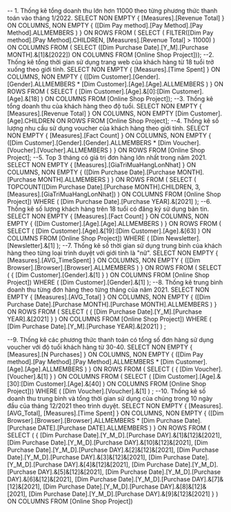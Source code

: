﻿ --	1. Thống kê tổng doanh thu lớn hơn 11000 theo từng phương thức thanh toán vào tháng 1/2022.
 SELECT NON EMPTY { [Measures].[Revenue Total] } ON COLUMNS, 
		NON EMPTY { ([Dim Pay method].[Pay Method].[Pay Method].ALLMEMBERS ) }	ON ROWS 
		FROM ( SELECT ( FILTER([Dim Pay method].[Pay Method].CHILDREN, 
								[Measures].[Revenue Total] > 11000) ) ON COLUMNS 
		FROM ( SELECT ([Dim Purchase Date].[Y_M].[Purchase MONTH].&[1]&[2022]) ON COLUMNS 
		FROM [Online Shop Project]));
--2. Thống kê tổng thời gian sử dụng trang web của khách hàng từ 18 tuổi trở xuống theo giới tính.
 SELECT NON EMPTY { [Measures].[Time Spent] } ON COLUMNS, 
		NON EMPTY { ([Dim Customer].[Gender].[Gender].ALLMEMBERS * [Dim Customer].[Age].[Age].ALLMEMBERS ) } ON ROWS 
			FROM ( SELECT ( [Dim Customer].[Age].&[0]:[Dim Customer].[Age].&[18] ) ON COLUMNS 
		FROM [Online Shop Project]);
--3. Thống kê tổng doanh thu của khách hàng theo độ tuổi.
 SELECT NON EMPTY { [Measures].[Revenue Total] } ON COLUMNS, 
	    NON EMPTY [Dim Customer].[Age].CHILDREN ON ROWS 
		FROM [Online Shop Project];
--4. Thống kê số lượng nhu cầu sử dụng voucher của khách hàng theo giới tính.
 SELECT NON EMPTY { [Measures].[Fact Count] } ON COLUMNS, 
		NON EMPTY { ([Dim Customer].[Gender].[Gender].ALLMEMBERS * [Dim Voucher].[Voucher].[Voucher].ALLMEMBERS ) } ON ROWS 
		FROM [Online Shop Project];
--5. Top 3 tháng có giá trị đơn hàng lớn nhất trong năm 2021.
 SELECT NON EMPTY { [Measures].[GiaTriMuaHangLonNhat] } ON COLUMNS, 
		NON EMPTY { ([Dim Purchase Date].[Purchase MONTH].[Purchase MONTH].ALLMEMBERS ) } ON ROWS 
			FROM ( SELECT ( TOPCOUNT([Dim Purchase Date].[Purchase MONTH].CHILDREN, 3,
									[Measures].[GiaTriMuaHangLonNhat]) ) ON COLUMNS 
		FROM [Online Shop Project])
		WHERE ( [Dim Purchase Date].[Purchase YEAR].&[2021] );
--6. Thống kê số lượng khách hàng trên 18 tuổi có đăng ký sử dụng bản tin.
 SELECT NON EMPTY { [Measures].[Fact Count] } ON COLUMNS, 
		NON EMPTY { ([Dim Customer].[Age].[Age].ALLMEMBERS ) } ON ROWS 
			FROM ( SELECT ( [Dim Customer].[Age].&[19]:[Dim Customer].[Age].&[63] ) ON COLUMNS 
		FROM [Online Shop Project])
		WHERE ( [Dim Newsletter].[Newsletter].&[1] );
--7. Thống kê số thời gian sử dụng trung bình của khách hàng theo từng loại trình duyệt với giới tính là "nữ".
 SELECT NON EMPTY { [Measures].[AVG_TimeSpent] } ON COLUMNS, 
		NON EMPTY { ([Dim Browser].[Browser].[Browser].ALLMEMBERS ) } ON ROWS 
			FROM ( SELECT ( { [Dim Customer].[Gender].&[1] } ) ON COLUMNS 
		FROM [Online Shop Project]) 
		WHERE ( [Dim Customer].[Gender].&[1] );
--8. Thống kê trung bình doanh thu từng đơn hàng theo từng tháng của năm 2021.
 SELECT NON EMPTY { [Measures].[AVG_Total] } ON COLUMNS, 
		NON EMPTY { ([Dim Purchase Date].[Purchase MONTH].[Purchase MONTH].ALLMEMBERS ) } ON ROWS 
		FROM ( SELECT ( { [Dim Purchase Date].[Y_M].[Purchase YEAR].&[2021] } ) ON COLUMNS 
		FROM [Online Shop Project]) 
		WHERE ( [Dim Purchase Date].[Y_M].[Purchase YEAR].&[2021] ) ;

--9. Thống kê các phương thức thanh toán có tổng số đơn hàng sử dụng voucher với độ tuổi khách hàng từ 30-40.
 SELECT NON EMPTY { [Measures].[N Purchases] } ON COLUMNS, 
		NON EMPTY { ([Dim Pay method].[Pay Method].[Pay Method].ALLMEMBERS * [Dim Customer].[Age].[Age].ALLMEMBERS ) } ON ROWS 
			FROM ( SELECT ( { [Dim Voucher].[Voucher].&[1] } ) ON COLUMNS 
			FROM ( SELECT ( [Dim Customer].[Age].&[30]:[Dim Customer].[Age].&[40] ) ON COLUMNS 
		FROM [Online Shop Project])) WHERE ( [Dim Voucher].[Voucher].&[1] ) ;
--10. Thống kê số doanh thu trung bình và tổng thời gian sử dụng của chúng trong 10 ngày đầu của tháng 12/2021 theo trình duyệt.
 SELECT NON EMPTY { [Measures].[AVG_Total], [Measures].[Time Spent] } ON COLUMNS, 
		NON EMPTY { ([Dim Browser].[Browser].[Browser].ALLMEMBERS * [Dim Purchase Date].[Purchase DATE].[Purchase DATE].ALLMEMBERS ) } ON ROWS 
			FROM ( SELECT ( { [Dim Purchase Date].[Y_M_D].[Purchase DAY].&[1]&[12]&[2021], 
							  [Dim Purchase Date].[Y_M_D].[Purchase DAY].&[10]&[12]&[2021], 
							  [Dim Purchase Date].[Y_M_D].[Purchase DAY].&[2]&[12]&[2021], 
							  [Dim Purchase Date].[Y_M_D].[Purchase DAY].&[3]&[12]&[2021], 
							  [Dim Purchase Date].[Y_M_D].[Purchase DAY].&[4]&[12]&[2021], 
							  [Dim Purchase Date].[Y_M_D].[Purchase DAY].&[5]&[12]&[2021], 
							  [Dim Purchase Date].[Y_M_D].[Purchase DAY].&[6]&[12]&[2021], 
							  [Dim Purchase Date].[Y_M_D].[Purchase DAY].&[7]&[12]&[2021], 
							  [Dim Purchase Date].[Y_M_D].[Purchase DAY].&[8]&[12]&[2021], 
							  [Dim Purchase Date].[Y_M_D].[Purchase DAY].&[9]&[12]&[2021] } ) ON COLUMNS 
		FROM [Online Shop Project])

